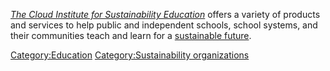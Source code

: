 ''[http://www.sustainabilityed.org/index.html The Cloud Institute for Sustainability Education]'' offers a variety of products and services to help public and independent schools, school systems, and their communities teach and learn for a [[sustainable future]].

[[Category:Education]]
[[Category:Sustainability organizations]]